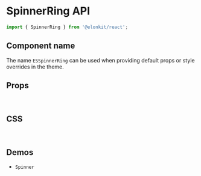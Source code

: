 
<Meta title="Components API/SpinnerRing" />

# SpinnerRing API

```js
import { SpinnerRing } from '@elonkit/react';
```

## Component name

The name `ESSpinnerRing` can be used when providing default props or style overrides in the theme.

## Props

<InterfaceTable variant="props" name="SpinnerRingProps" />

<br />

## CSS

<InterfaceTable variant="css" name="SpinnerRingClasses" />

<br />

## Demos

<ul>
  <li>
    <LinkTo kind="components-spinner" story="demo">
      <code>Spinner</code>
    </LinkTo>
  </li>
</ul>
